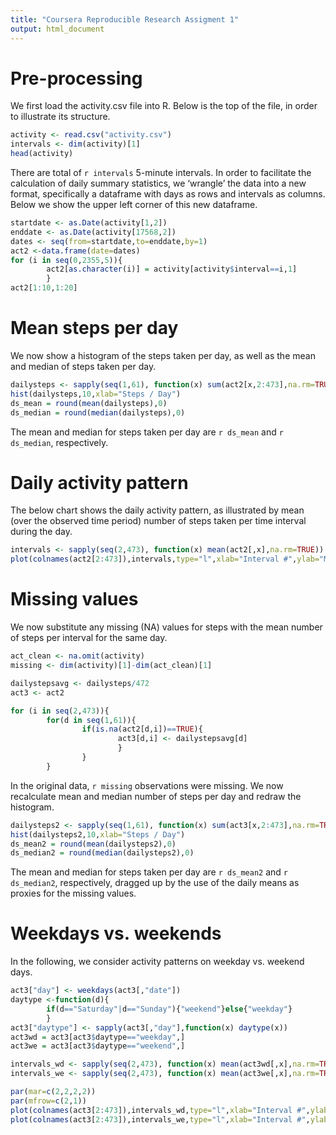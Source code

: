 ```yaml
---
title: "Coursera Reproducible Research Assigment 1"
output: html_document
---
```


# Pre-processing #
  
We first load the activity.csv file into R.  Below is the top of the file, in order to illustrate its structure.

```r
activity <- read.csv("activity.csv")
intervals <- dim(activity)[1]
head(activity)
```

There are total of `r intervals` 5-minute intervals.
In order to facilitate the calculation of daily summary statistics, we 'wrangle' the data into a new format, specifically a dataframe with days as rows and intervals as columns.  Below we show the upper left corner of this new dataframe.

```r
startdate <- as.Date(activity[1,2])
enddate <- as.Date(activity[17568,2])
dates <- seq(from=startdate,to=enddate,by=1)
act2 <-data.frame(date=dates)
for (i in seq(0,2355,5)){
        act2[as.character(i)] = activity[activity$interval==i,1]
        }
act2[1:10,1:20]
```
  
  
# Mean steps per day #

We now show a histogram of the steps taken per day, as well as the mean and median of steps taken per day.

```r
dailysteps <- sapply(seq(1,61), function(x) sum(act2[x,2:473],na.rm=TRUE))
hist(dailysteps,10,xlab="Steps / Day")
ds_mean = round(mean(dailysteps),0)
ds_median = round(median(dailysteps),0)
```
The mean and median for steps taken per day are `r ds_mean` and `r ds_median`, respectively.
  
    
# Daily activity pattern #
The below chart shows the daily activity pattern, as illustrated by mean (over the observed time period) number of steps taken per time interval during the day.

```r
intervals <- sapply(seq(2,473), function(x) mean(act2[,x],na.rm=TRUE))
plot(colnames(act2[2:473]),intervals,type="l",xlab="Interval #",ylab="Mean steps")
```
  
    
# Missing values #
We now substitute any missing (NA) values for steps with the mean number of steps per interval for the same day.

```r

act_clean <- na.omit(activity)
missing <- dim(activity)[1]-dim(act_clean)[1]

dailystepsavg <- dailysteps/472
act3 <- act2

for (i in seq(2,473)){
        for(d in seq(1,61)){
                if(is.na(act2[d,i])==TRUE){
                        act3[d,i] <- dailystepsavg[d]
                        }
                }
        }
```

In the original data, `r missing` observations were missing.  We now recalculate mean and median number of steps per day and redraw the histogram.

```r
dailysteps2 <- sapply(seq(1,61), function(x) sum(act3[x,2:473],na.rm=TRUE))
hist(dailysteps2,10,xlab="Steps / Day")
ds_mean2 = round(mean(dailysteps2),0)
ds_median2 = round(median(dailysteps2),0)
```

The mean and median for steps taken per day are `r ds_mean2` and `r ds_median2`, respectively, dragged up by the use of the daily means as proxies for the missing values.
  
    
# Weekdays vs. weekends #
In the following, we consider activity patterns on weekday vs. weekend days.

```r
act3["day"] <- weekdays(act3[,"date"])
daytype <-function(d){
        if(d=="Saturday"|d=="Sunday"){"weekend"}else{"weekday"}
        }
act3["daytype"] <- sapply(act3[,"day"],function(x) daytype(x))
act3wd = act3[act3$daytype=="weekday",]
act3we = act3[act3$daytype=="weekend",]

intervals_wd <- sapply(seq(2,473), function(x) mean(act3wd[,x],na.rm=TRUE))
intervals_we <- sapply(seq(2,473), function(x) mean(act3we[,x],na.rm=TRUE))

par(mar=c(2,2,2,2))
par(mfrow=c(2,1))
plot(colnames(act3[2:473]),intervals_wd,type="l",xlab="Interval #",ylab="Mean steps", main="Weekdays")
plot(colnames(act3[2:473]),intervals_we,type="l",xlab="Interval #",ylab="Mean steps", main="Weekends")
```
